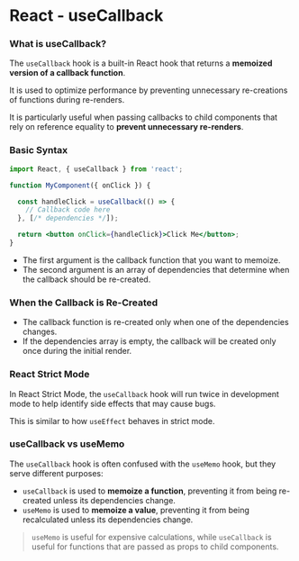 # React - useCallback

### What is useCallback?

The `useCallback` hook is a built-in React hook that returns a **memoized version of a callback function**. 

It is used to optimize performance by preventing unnecessary re-creations of functions during re-renders.

It is particularly useful when passing callbacks to child components that rely on reference equality to **prevent unnecessary re-renders**.

### Basic Syntax

```jsx
import React, { useCallback } from 'react';

function MyComponent({ onClick }) {

  const handleClick = useCallback(() => {
    // Callback code here
  }, [/* dependencies */]);

  return <button onClick={handleClick}>Click Me</button>;
}
```
- The first argument is the callback function that you want to memoize.
- The second argument is an array of dependencies that determine when the callback should be re-created.

### When the Callback is Re-Created

- The callback function is re-created only when one of the dependencies changes.
- If the dependencies array is empty, the callback will be created only once during the initial render.

### React Strict Mode

In React Strict Mode, the `useCallback` hook will run twice in development mode to help identify side effects that may cause bugs. 

This is similar to how `useEffect` behaves in strict mode.

### useCallback vs useMemo

The `useCallback` hook is often confused with the `useMemo` hook, but they serve different purposes:

- `useCallback` is used to **memoize a function**, preventing it from being re-created unless its dependencies change.
- `useMemo` is used to **memoize a value**, preventing it from being recalculated unless its dependencies change.

> `useMemo` is useful for expensive calculations, while `useCallback` is useful for functions that are passed as props to child components.

